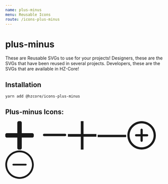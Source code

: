 ```yaml
---
name: plus-minus
menu: Reusable Icons
route: /icons-plus-minus
---
```


# plus-minus

These are Reusable SVGs to use for your projects! 
Designers, these are the SVGs that have been reused in several projects.
Developers, these are the SVGs that are available in HZ-Core!

## Installation

```shell
yarn add @hzcore/icons-plus-minus

```

## Plus-minus Icons:

<Playground>  
    <span style={{padding:'20px'}}>
      <svg 
          xmlns="http://www.w3.org/2000/svg" 
          xmlnsXlink="http://www.w3.org/1999/xlink" 
          x="0px" 
          y="0px"
          width="90px" 
	        fill="currentColor" 
          viewBox="0 0 492 492" 
        >
          <g>
            <g>
              <path d="M465.064,207.566l0.028,0H284.436V27.25c0-14.84-12.016-27.248-26.856-27.248h-23.116
                c-14.836,0-26.904,12.408-26.904,27.248v180.316H26.908c-14.832,0-26.908,12-26.908,26.844v23.248
                c0,14.832,12.072,26.78,26.908,26.78h180.656v180.968c0,14.832,12.064,26.592,26.904,26.592h23.116
                c14.84,0,26.856-11.764,26.856-26.592V284.438h180.624c14.84,0,26.936-11.952,26.936-26.78V234.41
                C492,219.566,479.904,207.566,465.064,207.566z"/>
            </g>
          </g>
      </svg>
    </span>
    <span style={{padding:'20px'}}>
        <svg 
          viewBox="0 0 290 290" 
          width="100" 
          x="0px" 
          y="0px"
          height="50" 
          fill="currentColor" 
          xmlns="http://www.w3.org/2000/svg">
            <path d="m405.332031 43h-384c-11.773437 0-21.332031-9.558594-21.332031-21.332031 0-11.777344 9.558594-21.335938 21.332031-21.335938h384c11.777344 0 21.335938 9.558594 21.335938 21.335938 0 11.773437-9.558594 21.332031-21.335938 21.332031zm0 0"/>
          </svg>
    </span>
    <span style={{padding:'20px'}}>
            <svg
              x="0px" 
              y="0px" 
              width="90"
viewBox="0 0 42 42" 
              fill="currentColor"
              xmlns="http://www.w3.org/2000/svg"
            >
            <polygon points="42,19 23,19 23,0 19,0 19,19 0,19 0,23 19,23 19,42 23,42 23,23 42,23 "/>
            </svg>
        </span>
        <span style={{padding:'20px'}}>
            <svg
              x="0px" 
              y="0px" 
              width="90"
              viewBox="0 0 490.656 490.656"
              fill="currentColor"
              xmlns="http://www.w3.org/2000/svg"
            >
              <g>
                <g>
                  <rect y="236" width="512" height="40"/>
                </g>
              </g>
            </svg>
        </span>
                <span style={{padding:'20px'}}>
            <svg
              x="0px" 
              y="0px" 
              width="90"
              viewBox="0 0 512 512"
              fill="currentColor"
              xmlns="http://www.w3.org/2000/svg"
            >
             <g>
	<g>
		<path d="M256,0C114.833,0,0,114.833,0,256s114.833,256,256,256s256-114.853,256-256S397.167,0,256,0z M256,472.341
			c-119.275,0-216.341-97.046-216.341-216.341S136.725,39.659,256,39.659S472.341,136.705,472.341,256S375.295,472.341,256,472.341z
			"/>
	</g>
</g>
<g>
	<g>
		<path d="M355.148,234.386H275.83v-79.318c0-10.946-8.864-19.83-19.83-19.83s-19.83,8.884-19.83,19.83v79.318h-79.318
			c-10.966,0-19.83,8.884-19.83,19.83s8.864,19.83,19.83,19.83h79.318v79.318c0,10.946,8.864,19.83,19.83,19.83
			s19.83-8.884,19.83-19.83v-79.318h79.318c10.966,0,19.83-8.884,19.83-19.83S366.114,234.386,355.148,234.386z"/>
	</g>
</g>
            </svg>
        </span>
        <span style={{padding:'20px 20px'}}>
            <svg
              x="0px" 
              y="0px" 
              width="90"
              viewBox="0 0 512 512"
              fill="currentColor"
              xmlns="http://www.w3.org/2000/svg"
            >
              <path d="m256 512c-141.164062 0-256-114.835938-256-256s114.835938-256 256-256 256 114.835938 256 256-114.835938 256-256 256zm0-480c-123.519531 0-224 100.480469-224 224s100.480469 224 224 224 224-100.480469 224-224-100.480469-224-224-224zm0 0"/><path d="m368 272h-224c-8.832031 0-16-7.167969-16-16s7.167969-16 16-16h224c8.832031 0 16 7.167969 16 16s-7.167969 16-16 16zm0 0"/>
            </svg>
        </span>

</Playground>